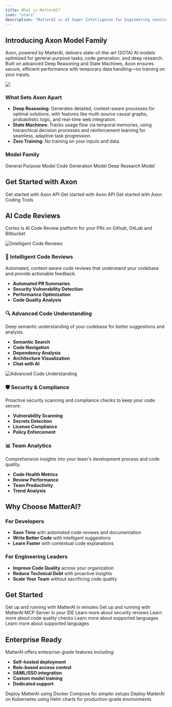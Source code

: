 ```yaml
---
title: What is MatterAI?
icon: "stars"
description: "MatterAI is AI Super Intelligence for Engineering revolutionizing coding and reviews with AI that amplifies brilliance and accelerates innovation with Axon (LLM model for code gen) and Cortex (AI Code Review tool)"
---
```


## Introducing Axon Model Family

Axon, powered by MatterAI, delivers state-of-the-art (SOTA) AI models optimized for general-purpose tasks, code generation, and deep research. Built on advanced Deep Reasoning and State Machines, Axon ensures secure, efficient performance with temporary data handling—no training on your inputs.

<Frame>
  <img
    src="https://res.cloudinary.com/dxvbskvxm/image/upload/v1758381085/axon-family_ykqtva.png"
    className="block"
  />
</Frame>

### What Sets Axon Apart

- **Deep Reasoning**: Generates detailed, context-aware processes for optimal solutions, with features like multi-source causal graphs, probabilistic logic, and real-time web integration.
- **State Machines**: Tracks usage flow via temporal memories, using hierarchical decision processes and reinforcement learning for seamless, adaptive task progression.
- **Zero Training**: No training on your inputs and data.

### Model Family

<CardGroup cols={3}>
  <Card
  img="https://res.cloudinary.com/dxvbskvxm/image/upload/v1758261129/axon-base_auegfz.png"
    title="Axon Base"
    icon="brain-circuit"
    href="/axon-base">
    General Purpose Model
  </Card>
  <Card
  img="https://res.cloudinary.com/dxvbskvxm/image/upload/v1758260554/axon-code_babbba.png"
    title="Axon Code"
    icon="laptop-code"
    href="/axon-code">
    Code Generation Model
  </Card>
  <Card
  img="https://res.cloudinary.com/dxvbskvxm/image/upload/v1758381085/axon-research_gkewhe.png"
    title="Axon Research"
    icon="flask"
    href="/axon-research">
    Deep Research Model
  </Card>

</CardGroup>

## Get Started with Axon

<CardGroup cols={3}>
  <Card title="Get API Key" icon="key" href="/axon-ai/api-keys">
    Get started with Axon API
  </Card>
  <Card
    title="API Reference"
    icon="globe"
    href="/api-reference/endpoint/completions"
  >
    Get started with Axon API
  </Card>
  <Card
    title="Coding Tools"
    icon="laptop-code"
    href="/coding-tools/editors/cline"
  >
    Get started with Axon Coding Tools
  </Card>
</CardGroup>

## AI Code Reviews

Cortex is AI Code Review platform for your PRs on Github, GitLab and Bitbucket

<Frame>
  <img
    className="block"
    src="/images/docs-intro-1.png"
    alt="Intelligent Code Reviews"
  />
</Frame>

### 🤖 Intelligent Code Reviews

Automated, context-aware code reviews that understand your codebase and provide actionable feedback.

- **Automated PR Summaries**
- **Security Vulnerability Detection**
- **Performance Optimization**
- **Code Quality Analysis**

### 🔍 Advanced Code Understanding

Deep semantic understanding of your codebase for better suggestions and analysis.

- **Semantic Search**
- **Code Navigation**
- **Dependency Analysis**
- **Architecture Visualization**
- **Chat with AI**

<Frame>
  <img
    className="block"
    src="/images/docs-intro-2.png"
    alt="Advanced Code Understanding"
  />
</Frame>

### 🛡️ Security & Compliance

Proactive security scanning and compliance checks to keep your code secure.

- **Vulnerability Scanning**
- **Secrets Detection**
- **License Compliance**
- **Policy Enforcement**

### 📊 Team Analytics

Comprehensive insights into your team's development process and code quality.

- **Code Health Metrics**
- **Review Performance**
- **Team Productivity**
- **Trend Analysis**

## Why Choose MatterAI?

### For Developers

- **Save Time** with automated code reviews and documentation
- **Write Better Code** with intelligent suggestions
- **Learn Faster** with contextual code explanations

### For Engineering Leaders

- **Improve Code Quality** across your organization
- **Reduce Technical Debt** with proactive insights
- **Scale Your Team** without sacrificing code quality

## Get Started

<CardGroup cols={2}>
  <Card
    title="Quick Start Guide"
    icon="rocket"
    href="/quickstart-ai-code-review-agent"
  >
    Get up and running with MatterAI in minutes
  </Card>
  <Card
    title="Integrate with your IDE"
    icon="rocket"
    href="/quickstart-ai-code-review-mcp-server"
  >
    Get up and running with MatterAI MCP Server in your IDE
  </Card>
  <Card
    title="Security Reviews"
    icon="shield-check"
    href="/features/security-analysis"
  >
    Learn more about security reviews
  </Card>
  <Card title="Code Quality Checks" icon="code" href="/features/code-quality">
    Learn more about code quality checks
  </Card>
  <Card
    title="Supported Languages"
    icon="message-code"
    href="/languages/supported-languages"
  >
    Learn more about supported languages
  </Card>
  <Card title="Command List" icon="command" href="/features/command-list">
    Learn more about supported languages
  </Card>
</CardGroup>

## Enterprise Ready

MatterAI offers enterprise-grade features including:

- **Self-hosted deployment**
- **Role-based access control**
- **SAML/SSO integration**
- **Custom model training**
- **Dedicated support**

<CardGroup cols={2}>
  <Card
    title="Docker Compose Deployment"
    icon="docker"
    href="/enterprise/self-hosted-docker-compose"
  >
    Deploy MatterAI using Docker Compose for simpler setups
  </Card>
  <Card
    title="Kubernetes Deployment"
    icon="dharmachakra"
    href="/enterprise/self-hosted-helm-chart"
  >
    Deploy MatterAI on Kubernetes using Helm charts for production-grade
    environments
  </Card>
</CardGroup>

